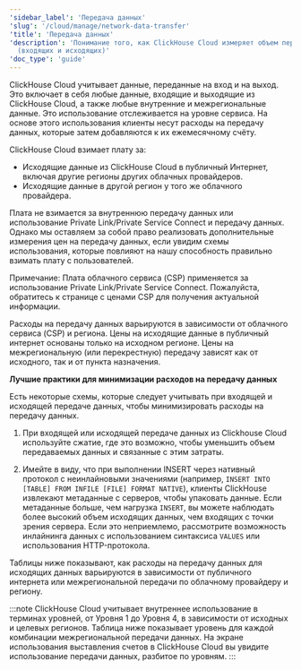 ```yaml
---
'sidebar_label': 'Передача данных'
'slug': '/cloud/manage/network-data-transfer'
'title': 'Передача данных'
'description': 'Понимание того, как ClickHouse Cloud измеряет объем переданных данных
  (входящих и исходящих)'
'doc_type': 'guide'
---
```



ClickHouse Cloud учитывает данные, переданные на вход и на выход. Это включает в себя любые данные, входящие и выходящие из ClickHouse Cloud, а также любые внутренние и межрегиональные данные. Это использование отслеживается на уровне сервиса. На основе этого использования клиенты несут расходы на передачу данных, которые затем добавляются к их ежемесячному счёту.

ClickHouse Cloud взимает плату за:
- Исходящие данные из ClickHouse Cloud в публичный Интернет, включая другие регионы других облачных провайдеров.
- Исходящие данные в другой регион у того же облачного провайдера.

Плата не взимается за внутреннюю передачу данных или использование Private Link/Private Service Connect и передачу данных. Однако мы оставляем за собой право реализовать дополнительные измерения цен на передачу данных, если увидим схемы использования, которые повлияют на нашу способность правильно взимать плату с пользователей.

Примечание: Плата облачного сервиса (CSP) применяется за использование Private Link/Private Service Connect. Пожалуйста, обратитесь к странице с ценами CSP для получения актуальной информации.

Расходы на передачу данных варьируются в зависимости от облачного сервиса (CSP) и региона. 
Цены на исходящие данные в публичный интернет основаны только на исходном регионе. 
Цены на межрегиональную (или перекрестную) передачу зависят как от исходного, так и от пункта назначения.

**Лучшие практики для минимизации расходов на передачу данных**

Есть некоторые схемы, которые следует учитывать при входящей и исходящей передаче данных, чтобы минимизировать расходы на передачу данных.

1. При входящей или исходящей передаче данных из Clickhouse Cloud используйте сжатие, где это возможно, чтобы уменьшить объем передаваемых данных и связанные с этим затраты.

2. Имейте в виду, что при выполнении INSERT через нативный протокол с неинлайновыми значениями (например, `INSERT INTO [TABLE] FROM INFILE [FILE] FORMAT NATIVE`), клиенты ClickHouse извлекают метаданные с серверов, чтобы упаковать данные. Если метаданные больше, чем нагрузка `INSERT`, вы можете наблюдать более высокий объем исходящих данных, чем входящих с точки зрения сервера. Если это неприемлемо, рассмотрите возможность инлайнинга данных с использованием синтаксиса `VALUES` или использования HTTP-протокола.

Таблицы ниже показывают, как расходы на передачу данных для исходящих данных варьируются в зависимости от публичного интернета или межрегиональной передачи по облачному провайдеру и региону.

:::note
ClickHouse Cloud учитывает внутреннее использование в терминах уровней, от Уровня 1 до Уровня 4, в зависимости от исходных и целевых регионов. Таблица ниже показывает уровень для каждой комбинации межрегиональной передачи данных. На экране использования выставления счетов в ClickHouse Cloud вы увидите использование передачи данных, разбитое по уровням.
:::

<NetworkPricing/>
